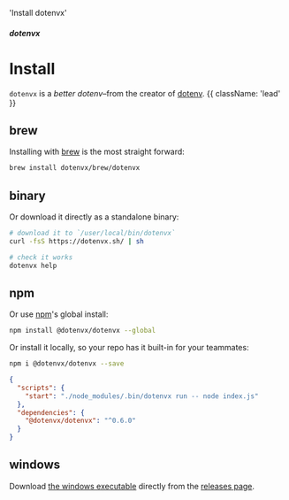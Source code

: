   'Install dotenvx'

##### dotenvx
# Install

`dotenvx` is a *better dotenv*–from the creator of [dotenv](https://github.com/motdotla/dotenv). {{ className: 'lead' }}

## brew

Installing with [brew](https://brew.sh) is the most straight forward:

```bash
brew install dotenvx/brew/dotenvx
```

## binary

Or download it directly as a standalone binary:

```bash
# download it to `/user/local/bin/dotenvx`
curl -fsS https://dotenvx.sh/ | sh

# check it works
dotenvx help
```

## npm

Or use [npm](https://www.npmjs.com/package/@dotenvx/dotenvx)'s global install:

```bash
npm install @dotenvx/dotenvx --global
```

Or install it locally, so your repo has it built-in for your teammates:

```bash
npm i @dotenvx/dotenvx --save
```
```json
{
  "scripts": {
    "start": "./node_modules/.bin/dotenvx run -- node index.js"
  },
  "dependencies": {
    "@dotenvx/dotenvx": "^0.6.0"
  }
}
```

## windows

Download [the windows executable](https://github.com/dotenvx/dotenvx/releases) directly from the [releases page](https://github.com/dotenvx/dotenvx/releases).

